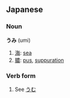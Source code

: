 ==Japanese==
===Noun===
'''うみ''' (umi)

# [[海]]: [[sea]]
# [[膿]]: [[pus]], [[suppuration]]

===Verb form===

# See [[うむ]]